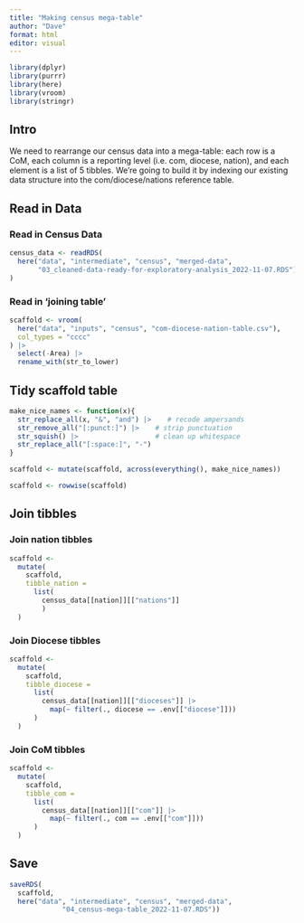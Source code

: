 ```yaml
---
title: "Making census mega-table"
author: "Dave"
format: html
editor: visual
---
```


```r
library(dplyr)
library(purrr)
library(here)
library(vroom)
library(stringr)
```

## Intro

We need to rearrange our census data into a mega-table: each row is a CoM, each column is a reporting level (i.e. com, diocese, nation), and each element is a list of 5 tibbles. We're going to build it by indexing our existing data structure into the com/diocese/nations reference table.

## Read in Data

### Read in Census Data

```r
census_data <- readRDS(
  here("data", "intermediate", "census", "merged-data",
       "03_cleaned-data-ready-for-exploratory-analysis_2022-11-07.RDS")
)
```

### Read in 'joining table'

```r
scaffold <- vroom(
  here("data", "inputs", "census", "com-diocese-nation-table.csv"),
  col_types = "cccc"
) |> 
  select(-Area) |> 
  rename_with(str_to_lower)
```

## Tidy scaffold table

```r
make_nice_names <- function(x){
  str_replace_all(x, "&", "and") |>    # recode ampersands
  str_remove_all("[:punct:]") |>    # strip punctuation
  str_squish() |>                   # clean up whitespace
  str_replace_all("[:space:]", "-")
}

scaffold <- mutate(scaffold, across(everything(), make_nice_names))

scaffold <- rowwise(scaffold)
```

## Join tibbles

### Join nation tibbles

```r
scaffold <-
  mutate(
    scaffold,
    tibble_nation = 
      list(
        census_data[[nation]][["nations"]]
        )
  )
```

### Join Diocese tibbles

```r
scaffold <- 
  mutate(
    scaffold,
    tibble_diocese = 
      list(
        census_data[[nation]][["dioceses"]] |>
          map(~ filter(., diocese == .env[["diocese"]]))
      )
  )
```

### Join CoM tibbles

```r
scaffold <- 
  mutate(
    scaffold,
    tibble_com = 
      list(
        census_data[[nation]][["com"]] |> 
          map(~ filter(., com == .env[["com"]]))
      )
  )
```

## Save

```r
saveRDS(
  scaffold,
  here("data", "intermediate", "census", "merged-data",
             "04_census-mega-table_2022-11-07.RDS"))
```
